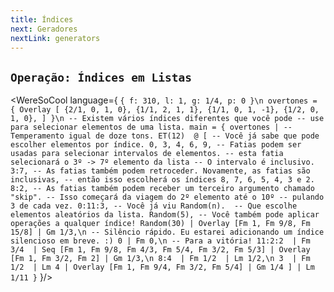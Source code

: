 ```yaml
---
title: Índices
next: Geradores
nextLink: generators
---
```


## `Operação: Índices em Listas` 

<WereSoCool language={
`{ f: 310, l: 1, g: 1/4, p: 0 }\n
overtones = {
  Overlay [
    {2/1, 0, 1, 0},
    {1/1, 2, 1, 1},
    {1/1, 0, 1, -1},
    {1/2, 0, 1, 0},
  ]
}\n
-- Existem vários índices diferentes que você pode
-- use para selecionar elementos de uma lista.
main = {
  overtones |
   -- Temperamento igual de doze tons.
  ET(12) 
  @ [
    -- Você já sabe que pode escolher elementos por índice.
     0, 3, 4, 6, 9,
    -- Fatias podem ser usadas para selecionar intervalos de elementos.
    -- esta fatia selecionará o 3º -> 7º elemento da lista
    -- O intervalo é inclusivo.
    3:7,
    -- As fatias também podem retroceder. Novamente, as fatias são inclusivas,
    -- então isso escolherá os índices 8, 7, 6, 5, 4, 3 e 2.
    8:2,
    -- As fatias também podem receber um terceiro argumento chamado "skip".
    -- Isso começará da viagem do 2º elemento até o 10º
    -- pulando 3 de cada vez.
    0:11:3,
    -- Você já viu Random(n). 
    -- Que escolhe elementos aleatórios da lista.
    Random(5),
    -- Você também pode aplicar operações a qualquer índice!
    Random(30) | Overlay [Fm 1, Fm 9/8, Fm 15/8] | Gm 1/3,\n
    -- Silêncio rápido. Eu estarei adicionando um índice silencioso em breve. :)
    0 | Fm 0,\n
    -- Para a vitória!
    11:2:2 
    | Fm 3/4 
    | Seq [Fm 1, Fm 9/8, Fm 4/3, Fm 5/4, Fm 3/2, Fm 5/3]
    | Overlay [Fm 1, Fm 3/2, Fm 2]
    | Gm 1/3,\n
    8:4 
    | Fm 1/2 
    | Lm 1/2,\n
    3 
    | Fm 1/2 
    | Lm 4
    | Overlay [Fm 1, Fm 9/4, Fm 3/2, Fm 5/4] | Gm 1/4
  ]
  | Lm 1/11
}`
}/>

